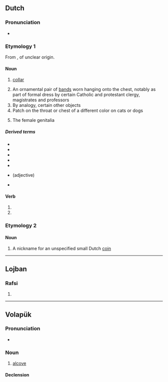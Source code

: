 {{also|BEF|B.E.F.|B. E. F.}}
==Dutch==

===Pronunciation===
* {{rhymes|ɛf|lang=nl}}

===Etymology 1===
From {{inh|nl|dum|beffe||cap, collar}}, of unclear origin.

====Noun====
{{nl-noun|f|-en|befje}}

# {{lb|nl|archaic}} [[collar]]
# An ornamental pair of [[band]]s worn hanging onto the chest, notably as part of formal dress by certain Catholic and protestant clergy, magistrates and professors
# By analogy, certain other objects
# Patch on the throat or chest of a different color on cats or dogs
# {{lb|nl|slang}} The female genitalia

=====Derived terms=====
* {{l|nl|beflijster|g=m}}
* {{l|nl|befkraag}}
* {{l|nl|befrekel|g=m}}
* {{l|nl|beffendracht}}
* {{l|nl|beffen}}
* {{l|nl|gebeft}} (adjective)
* {{l|nl|priesterbef}}

====Verb====
{{nl-verb-form}}

# {{nl-verb form of|p=1|n=sg|t=pres|m=ind|beffen}}
# {{nl-verb form of|m=imp|beffen}}

===Etymology 2===

====Noun====
{{nl-noun|f|-en|befje}}

# A nickname for an unspecified small Dutch [[coin]]

----

==Lojban==

===Rafsi===
{{jbo-rafsi}}

# {{jbo-rafsi of|betfu}}

----

==Volapük==

===Pronunciation===
* {{IPA|/bef/|lang=vo}}

===Noun===
{{vo-noun}}

# [[alcove]]

====Declension====
{{vo-decl-noun}}
